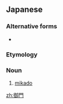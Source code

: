 ==Japanese==
{{ja-kanjitab|み|かど|yomi=k}}

===Alternative forms===
* {{ja-r|帝|みかど}}

===Etymology===
{{rfe|lang=ja|I get "godly gate" from combining the meanings of this term's constituent kanji. Can anyone make sense of that for me, please?}}

===Noun===
{{ja-noun|みかど}}

# [[mikado]] {{gloss|emperor of Japan}}

[[zh:御門]]